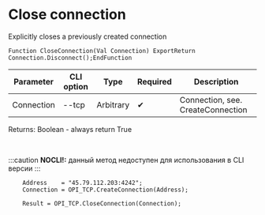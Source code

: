 ﻿---
sidebar_position: 2
---


# Close connection 
 Explicitly closes a previously created connection



`Function CloseConnection(Val Connection) ExportReturn Connection.Disconnect();EndFunction`

  | Parameter | CLI option | Type | Required | Description |
  |-|-|-|-|-|
  | Connection | --tcp | Arbitrary | &#x2714; | Connection, see. CreateConnection |

  
  Returns:  Boolean - always return True

<br/>



:::caution
**NOCLI!:** данный метод недоступен для использования в CLI версии
:::
<br/>


```bsl title="1C:Enterprise/OneScript code example"
    Address    = "45.79.112.203:4242";
    Connection = OPI_TCP.CreateConnection(Address);

    Result = OPI_TCP.CloseConnection(Connection);
```
 




